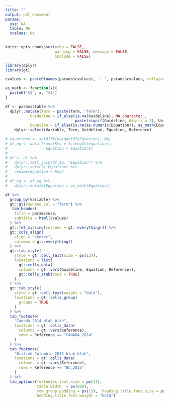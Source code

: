 ```yaml
---
title: ""
output: pdf_document
params:
  use: NA
  table: NA
  cvalues: NA
---
```

```r
knitr::opts_chunk$set(echo = FALSE, 
                      warning = FALSE, message = FALSE,
                      include = FALSE)

library(dplyr)
library(gt)
```

```r
cvalues <- paste0(names(params$cvalues), ': ', params$cvalues, collapse = "<br>") 
```

```r
as_math <- function(x){
  paste0("$$", x, "$$")
}

df <- params$table %>%
  dplyr::mutate(Term = paste(Term, "Term"),
           Guideline = if_else(is.na(Guideline), NA_character_, 
                               paste(signif(Guideline, digits = 2), Units)),
           Equation = if_else(is.na(as.numeric(Equation)), as_math(Equation), NA_character_)) %>%
    dplyr::select(Variable, Term, Guideline, Equation, Reference)

# equations <- setdiff(unique(df$Equation), NA)
# df_eq <- data.frame(Key = 1:length(equations),
#                 Equation = equations)
# 
# df <- df %>%
#   dplyr::left_join(df_eq, "Equation") %>%
#   dplyr::select(-Equation) %>%
#   rename(Equation = Key)
# 
# df_eq <- df_eq %>%
#   dplyr::mutate(Equation = as_math(Equation))

```
 
 
```r
df %>%
  group_by(Variable) %>% 
  gt::gt(rowname_col = "Term") %>%
   tab_header(
    title = params$use,
    subtitle = html(cvalues)
  ) %>%
  gt::fmt_missing(columns = gt::everything()) %>%
  gt::cols_align(
    align = "center",
    columns = gt::everything()
  ) %>%
  gt::tab_style(
    style = gt::cell_text(size = px(13)),
    locations = list(
      gt::cells_data(
      columns = gt::vars(Guideline, Equation, Reference)),
      gt::cells_stub(rows = TRUE)
    )
  ) %>%
  gt::tab_style(
    style = gt::cell_text(weight = "bold"),
    locations = gt::cells_group(
      groups = TRUE
    )
  ) %>%
  tab_footnote(
    "Canada 2014 blah blah",
    locations = gt::cells_data(
      columns = gt::vars(Reference),
      rows = Reference == "CANADA_2014"
    )
  ) %>%
  tab_footnote(
    "British Columbia 2015 blah blah",
    locations = gt::cells_data(
      columns = gt::vars(Reference),
      rows = Reference == "BC_2015"
    )
  ) %>%
  tab_options(footnotes.font.size = px(11),
              table.width  = px(600),
              row_group.padding = px(15),  heading.title.font.size = px(18),
              heading.title.font.weight = "bold")
```

